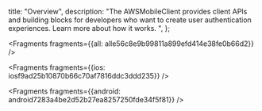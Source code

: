   title: "Overview",
  description: "The AWSMobileClient provides client APIs and building blocks for developers who want to create user authentication experiences. Learn more about how it works. ",
};






<Fragments fragments={{all: alle56c8e9b99811a899efd414e38fe0b66d2}} />




<Fragments fragments={{ios: iosf9ad25b10870b66c70af7816ddc3ddd235}} />



<Fragments fragments={{android: android7283a4be2d52b27ea8257250fde34f5f81}} />